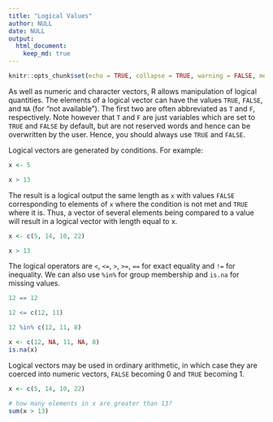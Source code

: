 ```yaml
---
title: "Logical Values"
author: NULL
date: NULL
output:
  html_document:
    keep_md: true
---
```


```r
knitr::opts_chunk$set(echo = TRUE, collapse = TRUE, warning = FALSE, message = FALSE)
```

As well as numeric and character vectors, R allows manipulation of logical quantities. The elements of a logical vector can have the values `TRUE`, `FALSE`, and `NA` (for “not available”). The first two are often abbreviated as `T` and `F`, respectively. Note however that `T` and `F` are just variables which are set to `TRUE` and `FALSE` by default, but are not reserved words and hence can be overwritten by the user. Hence, you should always use `TRUE` and `FALSE`.

Logical vectors are generated by conditions. For example:

```r
x <- 5

x > 13
```

The result is a logical output the same length as `x` with values `FALSE` corresponding to elements of `x` where the condition is not met and `TRUE` where it is.  Thus, a vector of several elements being compared to a value will result in a logical vector with length equal to x.

```r
x <- c(5, 14, 10, 22)

x > 13
```


The logical operators are `<`, `<=`, `>`, `>=`, `==` for exact equality and `!=` for inequality.  We can also use `%in%` for group membership and `is.na` for missing values. 

```r
12 == 12

12 <= c(12, 11)

12 %in% c(12, 11, 8)

x <- c(12, NA, 11, NA, 8)
is.na(x)
```


Logical vectors may be used in ordinary arithmetic, in which case they are coerced into
numeric vectors, `FALSE` becoming 0 and `TRUE` becoming 1. 

```r
x <- c(5, 14, 10, 22)

# how many elements in x are greater than 13?
sum(x > 13)
```

